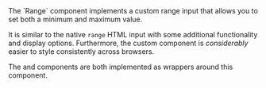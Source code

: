 
<div className="large">
  The `Range` component implements a custom range input
  that allows you to set both a minimum and maximum value.
</div>

<Example
  Component={Component}
  code={Source}
/>

It is similar to the native `range` HTML input
with some additional functionality and display options.
Furthermore, the custom component is <i>considerably</i> easier to
style consistently across browsers.

<Example
  Component={Extras}
  code={ExtrasSrc}
  undent={2}
/>

The <RangeMaxLink/> and <RangeMinLink/> components are both implemented
as wrappers around this component.
